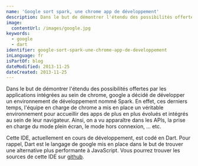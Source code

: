 ```yaml
---
name: 'Google sort spark, une chrome app de développement'
description: Dans le but de démontrer l'étendu des possibilités offertes par les applications intégrées au sein de chrome, google a décidé de développer un environnement de développement nommé Spark.
image:
  contentUrl: /images/google.jpg
keywords:
  - google
  - dart
identifier: google-sort-spark-une-chrome-app-de-developpement
inLanguage: fr
isPartOf: blog
dateModified: 2013-11-25
dateCreated: 2013-11-25
---
```


Dans le but de démontrer l'étendu des possibilités offertes par les applications intégrées au sein de chrome, google a décidé de développer un environnement de développement nommé Spark. En effet, ces derniers temps, l'équipe en charge de chrome a mis en place un véritable environnement pour accueillir des apps de plus en plus évolués et intégrés au sein de leur navigateur. Ainsi, on a vu apparaître dans les APIs, la prise en charge du mode plein écran, le mode hors connexion, ... etc.

Cette IDE, actuellement en cours de développement, est codé en Dart. Pour rappel, Dart est le langage de google mis en place dans le but de trouver une alternative plus performante à JavaScript. Vous pourrez trouver les sources de cette IDE sur [github](https://github.com/dart-lang/spark).
